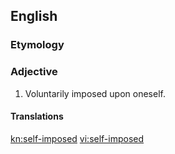 ==English==

===Etymology===
{{compound|self|imposed}}

===Adjective===
{{en-adj|-|pos=[[self]]-[[imposed]]}}

# Voluntarily imposed upon oneself.

====Translations====
{{trans-top|voluntarily imposed upon oneself}}
{{trans-mid}}
{{trans-bottom}}

[[kn:self-imposed]]
[[vi:self-imposed]]